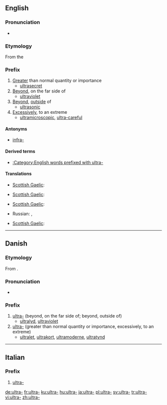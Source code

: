{{also|ultra|ultrà}}
==English==

===Pronunciation===
* {{IPA|/ˈaltrə/}}

===Etymology===
From the {{etyl|la}} {{term|ultra||lang=la|beyond}}

===Prefix===
{{infl|en|prefix}}

# [[greater|Greater]] than normal quantity or importance
#* [[ultrasecret]]
# [[beyond|Beyond]], on the far side of
#* [[ultraviolet]]
# [[beyond|Beyond]], [[outside]] of
#* [[ultrasonic]]
# [[excessively|Excessively]], to an extreme
#* [[ultramicroscopic]], [[ultra-careful]]

====Antonyms====
* [[infra-]]

====Derived terms====
*[[:Category:English words prefixed with ultra-]]

====Translations====
{{trans-top|greater than normal quantity or importance}}
* [[Scottish Gaelic]]: {{t-|gd|os-|xs=Scottish Gaelic}}
{{trans-mid}}
{{trans-bottom}}

{{trans-top|beyond, on the far side of}}
* [[Scottish Gaelic]]: {{t-|gd|os-|xs=Scottish Gaelic}}
{{trans-mid}}
{{trans-bottom}}

{{trans-top|beyond, outside of}}
* [[Scottish Gaelic]]: {{t-|gd|os-|xs=Scottish Gaelic}}
{{trans-mid}}
{{trans-bottom}}

{{trans-top|excessively, to an extreme}}
* Russian: {{t|ru|ультра-|tr=ul’tra|sc=Cyrl}}, {{t|ru|сверх-|tr=sverx-|sc=Cyrl}}
{{trans-mid}}
* [[Scottish Gaelic]]: {{t-|gd|os-|xs=Scottish Gaelic}}
{{trans-bottom}}

----

==Danish==

===Etymology===
From {{etyl|la|da}} {{term|ultra||beyond|lang=la}}.

===Pronunciation===
* {{IPA|/ultra-/|[ˈultˢʁ̥ɑˈ-]|[ˈultˢʁ̥ɑˌ-]|lang=da}}

===Prefix===
{{infl|da|prefix}}

# [[ultra#English|ultra-]] (beyond, on the far side of; beyond, outside of)
#* [[ultralyd]], [[ultraviolet]]
# [[ultra#English|ultra-]] (greater than normal quantity or importance, excessively, to an extreme)
#* [[ultralet]], [[ultrakort]], [[ultramoderne]], [[ultratynd]]

----

==Italian==

===Prefix===
{{infl|it|prefix}}

# [[#English|ultra-]]

[[de:ultra-]]
[[fr:ultra-]]
[[ku:ultra-]]
[[hu:ultra-]]
[[ja:ultra-]]
[[pl:ultra-]]
[[sv:ultra-]]
[[tr:ultra-]]
[[vi:ultra-]]
[[zh:ultra-]]